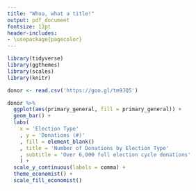 ```yaml
---
title: "Whoa, what a title!"
output: pdf_document
fontsize: 12pt
header-includes:
- \usepackage{pagecolor}
---
```

\pagecolor{lightgray}

```r
library(tidyverse)
library(ggthemes)
library(scales)
library(knitr)

donor <- read.csv('https://goo.gl/tm9JQ5')
```

```r
donor %>% 
  ggplot(aes(primary_general, fill = primary_general)) + 
  geom_bar() + 
  labs(
    x = 'Election Type'
    , y = 'Donations (#)'
    , fill = element_blank()
    , title = 'Number of Donations by Election Type'
    , subtitle = 'Over 6,000 full election cycle donations'
    ) + 
  scale_y_continuous(labels = comma) +
  theme_economist() + 
  scale_fill_economist()
```

